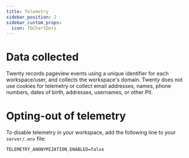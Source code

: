 ```yaml
---
title: Telemetry
sidebar_position: 2
sidebar_custom_props:
  icon: TbChartDots
---
```


# Data collected
Twenty records pageview events using a unique identifier for each workspace/user, and collects the workspace's domain.
Twenty does not use cookies for telemetry or collect email addresses, names, phone numbers, dates of birth, addresses, usernames, or other PII.

# Opting-out of telemetry
To disable telemetry in your workspace, add the following line to your `server/.env` file:
```
TELEMETRY_ANONYMIZATION_ENABLED=false
```